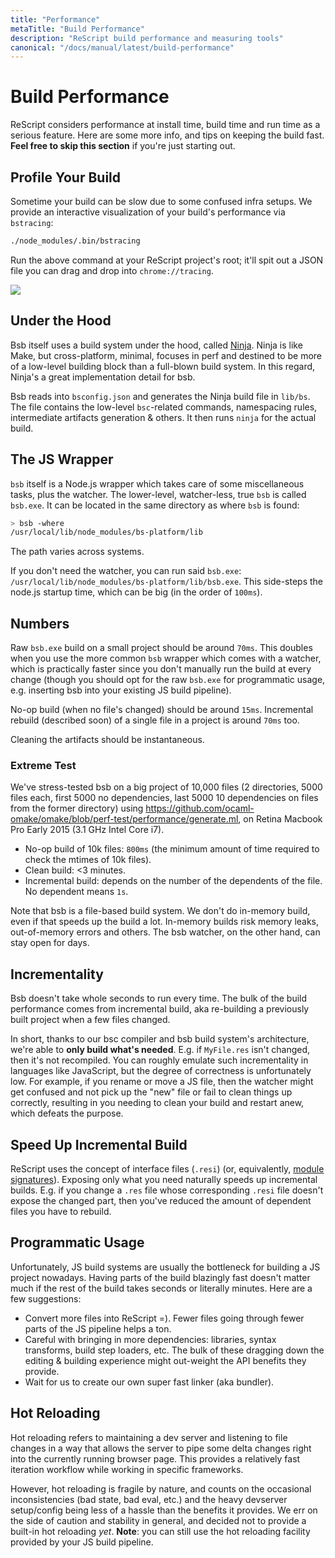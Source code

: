 ```yaml
---
title: "Performance"
metaTitle: "Build Performance"
description: "ReScript build performance and measuring tools"
canonical: "/docs/manual/latest/build-performance"
---
```


# Build Performance

ReScript considers performance at install time, build time and run time as a serious feature. Here are some more info, and tips on keeping the build fast. **Feel free to skip this section** if you're just starting out.

## Profile Your Build

Sometime your build can be slow due to some confused infra setups. We provide an interactive visualization of your build's performance via `bstracing`:

```sh
./node_modules/.bin/bstracing
```

Run the above command at your ReScript project's root; it'll spit out a JSON file you can drag and drop into `chrome://tracing`.


<Image withShadow={true} src="/static/img/bstracing.png" caption="Screenshot of bstracing result"/>

## Under the Hood

Bsb itself uses a build system under the hood, called [Ninja](https://ninja-build.org). Ninja is like Make, but cross-platform, minimal, focuses in perf and destined to be more of a low-level building block than a full-blown build system. In this regard, Ninja's a great implementation detail for bsb.

Bsb reads into `bsconfig.json` and generates the Ninja build file in `lib/bs`. The file contains the low-level `bsc`-related commands, namespacing rules, intermediate artifacts generation & others. It then runs `ninja` for the actual build.

## The JS Wrapper

`bsb` itself is a Node.js wrapper which takes care of some miscellaneous tasks, plus the watcher. The lower-level, watcher-less, true `bsb` is called `bsb.exe`. It can be located in the same directory as where `bsb` is found:

```sh
> bsb -where
/usr/local/lib/node_modules/bs-platform/lib
```

The path varies across systems.

If you don't need the watcher, you can run said `bsb.exe`: `/usr/local/lib/node_modules/bs-platform/lib/bsb.exe`. This side-steps the node.js startup time, which can be big (in the order of `100ms`).

## Numbers

Raw `bsb.exe` build on a small project should be around `70ms`. This doubles when you use the more common `bsb` wrapper which comes with a watcher, which is practically faster since you don't manually run the build at every change (though you should opt for the raw `bsb.exe` for programmatic usage, e.g. inserting bsb into your existing JS build pipeline).

No-op build (when no file's changed) should be around `15ms`. Incremental rebuild (described soon) of a single file in a project is around `70ms` too.

Cleaning the artifacts should be instantaneous.

### Extreme Test

We've stress-tested bsb on a big project of 10,000 files (2 directories, 5000 files each, first 5000 no dependencies, last 5000 10 dependencies on files from the former directory) using https://github.com/ocaml-omake/omake/blob/perf-test/performance/generate.ml, on Retina Macbook Pro Early 2015 (3.1 GHz Intel Core i7).

<!-- TODO: better repro -->

- No-op build of 10k files: `800ms` (the minimum amount of time required to check the mtimes of 10k files).
- Clean build: <3 minutes.
- Incremental build: depends on the number of the dependents of the file. No dependent means `1s`.

Note that bsb is a file-based build system. We don't do in-memory build, even if that speeds up the build a lot. In-memory builds risk memory leaks, out-of-memory errors and others. The bsb watcher, on the other hand, can stay open for days.

## Incrementality

Bsb doesn't take whole seconds to run every time. The bulk of the build performance comes from incremental build, aka re-building a previously built project when a few files changed.

In short, thanks to our bsc compiler and bsb build system's architecture, we're able to **only build what's needed**. E.g. if `MyFile.res` isn't changed, then it's not recompiled. You can roughly emulate such incrementality in languages like JavaScript, but the degree of correctness is unfortunately low. For example, if you rename or move a JS file, then the watcher might get confused and not pick up the "new" file or fail to clean things up correctly, resulting in you needing to clean your build and restart anew, which defeats the purpose.

## Speed Up Incremental Build

ReScript uses the concept of interface files (`.resi`) (or, equivalently, [module signatures](module.md#signatures)). Exposing only what you need naturally speeds up incremental builds. E.g. if you change a `.res` file whose corresponding `.resi` file doesn't expose the changed part, then you've reduced the amount of dependent files you have to rebuild.

<!-- TODO: validate this -->

## Programmatic Usage

Unfortunately, JS build systems are usually the bottleneck for building a JS project nowadays. Having parts of the build blazingly fast doesn't matter much if the rest of the build takes seconds or literally minutes. Here are a few suggestions:

- Convert more files into ReScript =). Fewer files going through fewer parts of the JS pipeline helps a ton.
- Careful with bringing in more dependencies: libraries, syntax transforms, build step loaders, etc. The bulk of these dragging down the editing & building experience might out-weight the API benefits they provide.
- Wait for us to create our own super fast linker (aka bundler).

## Hot Reloading

Hot reloading refers to maintaining a dev server and listening to file changes in a way that allows the server to pipe some delta changes right into the currently running browser page. This provides a relatively fast iteration workflow while working in specific frameworks.

However, hot reloading is fragile by nature, and counts on the occasional inconsistencies (bad state, bad eval, etc.) and the heavy devserver setup/config being less of a hassle than the benefits it provides. We err on the side of caution and stability in general, and decided not to provide a built-in hot reloading _yet_. **Note**: you can still use the hot reloading facility provided by your JS build pipeline.
